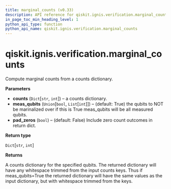 ```yaml
---
title: marginal_counts (v0.33)
description: API reference for qiskit.ignis.verification.marginal_counts in qiskit v0.33
in_page_toc_min_heading_level: 1
python_api_type: function
python_api_name: qiskit.ignis.verification.marginal_counts
---
```


<span id="qiskit-ignis-verification-marginal-counts" />

# qiskit.ignis.verification.marginal\_counts

<Function id="qiskit.ignis.verification.marginal_counts" isDedicatedPage={true} github="https://github.com/qiskit-community/qiskit-ignis/tree/stable/0.7/qiskit/ignis/verification/tomography/data.py" signature="marginal_counts(counts, meas_qubits=True, pad_zeros=False)">
  Compute marginal counts from a counts dictionary.

  **Parameters**

  *   **counts** (`Dict`\[`str`, `int`]) – a counts dictionary.
  *   **meas\_qubits** (`Union`\[`bool`, `List`\[`int`]]) – (default: True) the qubits to NOT be marinalized over if this is True meas\_qubits will be all measured qubits.
  *   **pad\_zeros** (`bool`) – (default: False) Include zero count outcomes in return dict.

  **Return type**

  `Dict`\[`str`, `int`]

  **Returns**

  A counts dictionary for the specified qubits. The returned dictionary will have any whitespace trimmed from the input counts keys. Thus if meas\_qubits=True the returned dictionary will have the same values as the input dictionary, but with whitespace trimmed from the keys.
</Function>


